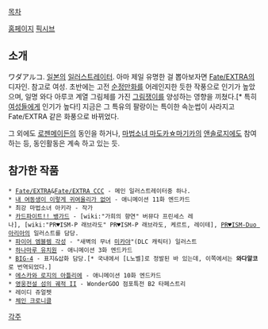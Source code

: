 [[목차]]

[http://wadarco.blog10.fc2.com/ 홈페이지]
[http://www.pixiv.net/member.php?id=611443 픽시브]

== 소개 ==
ワダアルコ. [[일본]]의 [[일러스트레이터]]. 아마 제일 유명한 걸 뽑아보자면 [[Fate/EXTRA]]의 디자인. 참고로 여성. 초반에는 고전 [[순정만화]]를 어레인지한 듯한 작풍으로 인기가 높았으며, 일명 와다 아루코 계열 그림체를 가진 [[그림쟁이]]를 양성하는 영향을 끼쳤다.[* 특히 [[여성]]들에게 인기가 높다!] 지금은 그 특유의 팔랑이는 특이한 속눈썹이 사라지고 Fate/EXTRA 같은 화풍으로 바뀌었다.

그 외에도 [[로젠메이든]]의 동인을 하거나, [[마법소녀 마도카☆마기카]]의 [[앤솔로지]]에도 참여하는 등, 동인활동은 계속 하고 있는 듯.

== 참가한 작품 ==
 * [[Fate/EXTRA]]&[[Fate/EXTRA CCC]] - 메인 일러스트레이터중 하나.
 * [[내 여동생이 이렇게 귀여울리가 없어]] - 애니메이션 11화 엔드카드
 * 최강 마법소녀 아키라 - 작가
 * [[카드파이트!! 뱅가드]] - [wiki:"가희의 향연" 버뮤다 프린세스 레나], [wiki:"PR♥ISM-P 래브라도" PR♥ISM-P 래브라도, 케르트, 레이테], [[절대가드|PR♥ISM-Duo 아리아]]의 일러스트를 담당.
 * [[파이어 엠블렘 각성]] - "새벽의 무녀 [[미카야]]"(DLC 캐릭터) 일러스트
 * [[하나마루 유치원]] - 애니메이션 3화 엔드카드 
 * [[BIG-4]] - 표지&삽화 담당.[* 국내에서 [L노벨]로 정발된 바 있는데, 이쪽에서는 '''와다알코'''로 번역되었다.]
 * [[에스카와 로지의 아틀리에]] - 애니메이션 10화 엔드카드
 * [[영웅전설 섬의 궤적 II]] - WonderGOO 점포특전 B2 타페스트리
 * 레이디 쥬얼펫
 * [[체인 크로니클]]
[[각주]]
